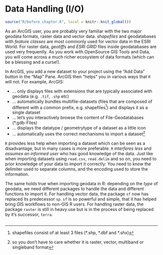 # Data Handling (I/O) {#data}

```r
source("R/before_chapter.R", local = knitr::knit_global())
```

As an ArcGIS user, you are probably very familiar with the two major geodata formats, raster data and vector data. *shapefiles* and geodatabases with *feature classes* are most commonly used for vector data in the ESRI World. For raster data, *geotiff*s and *ESRI GRID* files inside geodatabases are used very frequently. As you work with OpenSource GIS Tools and Data, you will come across a much richer ecosystem of data formats (which can be a blessing and a curse!).


<!--
//todo add some examples of geodata-formats (gpkg, sqlite)
//body link to switchfromshapefile.org
-->


In ArcGIS, you add a new dataset to your project using the "Add Data" button in the "Map" Pane. ArcGIS then "helps" you in various ways that `R` will not. For example, ArcGIS:

- ... only displays files with extensions that are typically associated with geodata (e.g. `.tif`, `.shp` etc)
- ... automatically bundles multifile-datasets (files that are composed of different with a common prefix, e.g. shapefiles^[shapefiles consist of at least 3 files (\*.shp, \*.dbf and \*.shx)]) and displays it as a single dataset
- ... let's you interactively browse the content of File-Geodatabases (\*.gdb-Files)
- ... displays the datatype / geometrytype of a dataset as a little icon
- ... automatically uses the correct mechanisms to import a dataset^[so you don't have to care whether it is raster, vector, multiband or singleband format]

`R` provides less help when importing a dataset which can be seen as a disadvantage, but in many cases is more preferable. `R` *interferes less* and *assumes an informed user* who has good knowledge of the data. Just like when importing datasets using `read.csv`, `read.delim` and so on, you need to prior knowledge of your data to import it correctly: You need to know the delimiter used to separate columns, and the encoding used to store the information. 

<!-- Similar, importing geodata into R requires specific functions depending on the dataset, and sometimes specific arguments depending on the characteristics of you dataset.  -->

The same holds true when importing geodata in R: depending on the *type* of geodata, we need different packages to handle the data and different functions to import it. For handling vector data, the package `sf` now has replaced its predecessor `sp`. `sf` is so powerful and simple, that it has helped bring GIS workflows to non-GIS R users. For handling raster data, the package `raster` is still in heavy use but is in the process of being replaced by it's successor, `terra`.


```r

```
